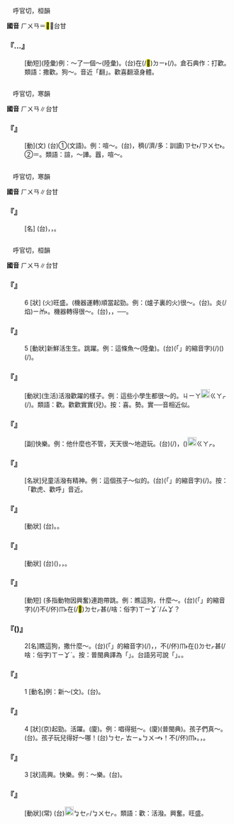 
=={{ruby|獾|ㄏㄨㄢ}}==

　呼官切，桓韻

'''國音''' <rt>ㄏㄨㄢ</rt>＝<mark>&#xf9844;</mark>∥台甘

    

==='''『{{ruby|打|ㄉㄚˇ}}…{{ruby|獾|ㄏㄨㄢ}}』'''===
: [動短](陸彙)例：～了一個～(陸彙)。(台){{ruby|狗|ㄍㄠˋ}}在(/<mark>&#xf9853;</mark>)<rt>ㄉㄧ˫</rt>{{ruby|地|ㄉㄨㆤ˫/ㄉㆤ˫}}{{ruby|上|ㄒㄧㆲ˫}}{{ruby|翻|ㄏㄨㄢ}}{{ruby|一|ㄐㄧㆵ ͘}}{{ruby|個|ㆤˊ}}{{ruby|滾|ㄍㄨㄣˋ}}(/{{ruby|身|ㄒㄧㄣ}})。倉石典作：打歡。類語：撒歡。狗～。音近「翻」。歡喜翻滾身體。
    

=={{ruby|讙|ㄏㄨㄢ}}==

　呼官切，寒韻

'''國音''' <rt>ㄏㄨㄢ</rt>∥台甘

    

==='''『{{ruby|讙|ㄏㄨㄢ}}』'''===
: [動](文) (台)①{{ruby|譁|ㄏㄨㄚ˫}}(文語)。例：喧～。(台){{ruby|大|ㄉㄨㄚ˫}}{{ruby|聲|ㄒㄧㆩ}}{{ruby|嚷|ㄌㄧㄤˋ/ㆢㄧㆲˋ}}，{{ruby|真|ㄐㄧㄣ}}穧(/濟/多：訓讀)<rt>ㄗㆤ˫/ㄗㄨㆤ˫</rt>{{ruby|人|ㄌㄤˊ}}{{ruby|大|ㄉㄨㄚ˫}}{{ruby|聲|ㄒㄧㆩ}}{{ruby|講|ㄍㆲˋ}}{{ruby|→|ㄍㆲ}}{{ruby|話|ㄨㆤ˫}}{{ruby|譁|ㄏㄨㄚ˫}}{{ruby|譁|ㄏㄨㄚ˫}}{{ruby|滾|ㄍㄨㄣˋ}}。②＝{{ruby|歡|ㄏㄨㆩ}}。類語：諠，～譁。囂，喧～。
    

=={{ruby|<mark>&#xf9844;</mark>|ㄏㄨㄢ}}==

　呼官切，寒韻

'''國音''' <rt>ㄏㄨㄢ</rt>∥台甘

    

==='''『{{ruby|<mark>&#xf9844;</mark>|ㄏㄨㄢ}}』'''===
: [名] (台){{ruby|野|ㄧㄚˋ}}{{ruby|獸|ㄒㄧㄨ˪}}，{{ruby|形|ㄏㄧㄥˊ}}{{ruby|像|ㄑㄧㆧ˫/ㄑㄧㆫ˫}}{{ruby|豬|ㄉㄨ/ㄉㄧ}}，{{ruby|毛|ㄇㆦ/ㄇㆭˊ}}{{ruby|可|ㄎㄜˋ}}{{ruby|以|ㄧˋ}}{{ruby|做|ㄗㄨㆤ˪/ㄗㄜ˪}}{{ruby|筆|ㄅㄧㆵ}}。
    

=={{ruby|歡|ㄏㄨㄢ}}==

　呼官切，桓韻

'''國音''' <rt>ㄏㄨㄢ</rt>∥台甘

    

==='''『{{ruby|歡|ㄏㄨㄢ}}』'''===
:6  [狀] (火)旺盛。(機器運轉)順當起勁。例：(爐子裏的火)很～。(台){{ruby|誠|ㄐㄧㆩˊ}}{{ruby|旺|ㆲ˫}}。炎(/焰)<rt>ㄧㆰ˫</rt>。機器轉得很～。(台){{ruby|機|ㄍㄧ}}{{ruby|器|ㄎㄧ˪}}{{ruby|轉|ㄉㆭˋ}}{{ruby|<mark>&#xffa42;</mark>|ㄍㄚㆷ}}{{ruby|真|ㄐㄧㄣ}}{{ruby|緊|ㄍㄧㄣˋ}}，{{ruby|順|ㄙㄨㄣ˫}}{{ruby|勢|ㄙㆤ˪}}，{{ruby|好|ㄏㄜˋ}}{{ruby|勢|ㄙㆤ˪}}──{{ruby|<mark>&#xffa55;</mark>|ㆣㄠˊ}}{{ruby|轉|ㄉㆭˋ}}。
    

==='''『{{ruby|歡|ㄏㄨㄢ}}』'''===
:5  [動狀]新鮮活生生。跳躍。例：這條魚～(陸彙)。(台){{ruby|<mark>&#xffb50;</mark>|ㄐㄧㆵ}}(「{{ruby|此|ㄐㄧˋ}}{{ruby|一|ㄐㄧㆵ ͘}}」的縮音字)(/{{ruby|此|ㄐㄧㆵ}}){{ruby|尾|ㆠㆤˋ/ㆠㄨㆤˋ}}{{ruby|魚|ㄏㄧˊ}}({{ruby|新|ㄒㄧㄣ}}{{ruby|鮮|ㄒㄧㄢ}}){{ruby|活|ㄨㄚㆷ ͘}}{{ruby|跳|ㄊㄧㄠ˪}}{{ruby|跳|ㄊㄧㄠ˪}}(/{{ruby|咈|ㄆㄨㆵ ͘}}{{ruby|咈|ㄆㄨㆵ ͘}}{{ruby|跳|ㄊㄧㄠ˪}})。
    

==='''『{{ruby|歡|ㄏㄨㄢ}}{{ruby|勢|·ㄕˋ}}』'''===
: [動狀](生活)活潑歡躍的樣子。例：這些小學生都很～的。{{ruby|(台)|ㄉㆱㆴ ͘}}<rt>ㄐㄧㄚ</rt>{{ruby|丌|ㆤ}}{{ruby|學|ㄏㄚㆶ ͘}}{{ruby|生|ㄒㄧㄥ}}{{ruby|仔|ㄚ}}{{ruby|攏|ㄌㆲˋ}}{{ruby|歡|ㄏㄨㆩ}}{{ruby|喜|ㄏㄧˋ}}[[File:fa42.png|20px]]<rt>ㄍㄚㆷ</rt>{{ruby|蹼|ㄆㆦㆶ}}{{ruby|蹼|ㄆㆦㆶ}}(/{{ruby|咈|ㄆㄨㆵ ͘}}{{ruby|咈|ㄆㄨㆵ ͘}}){{ruby|跳|ㄊㄧㄠ˪}}。類語：歡{{ruby|實|·ㄕˊ}}。歡歡實實(兒)。按：喜。勢。實──音相近似。
    

==='''『{{ruby|歡|ㄏㄨㄢ}}{{ruby|樂|ㄌㄜˋ}}』'''===
: [副]快樂。例：他什麼也不管，天天很～地遊玩。(台){{ruby|伊|ㄧ}}{{ruby|攏|ㄌㆲˋ}}{{ruby|無|ㆠㄜˊ}}{{ruby|管|ㄍㄨㄢˋ}}(/{{ruby|插|ㄘㄚㆴ}}){{ruby|半|ㄅㄨㆩ˪}}{{ruby|項|ㄏㄤ˫}}，({{ruby|一|ㄐㄧㆵ ͘}}{{ruby|日|ㆢㄧㆵ ͘/ㄌㄧㆵ ͘}}{{ruby|食|ㄐㄧㄚㆷ ͘}}{{ruby|飽|ㄅㄚˋ}}){{ruby|<mark>&#xffae6;</mark>|ㄑㄧㆵ}}{{ruby|<mark>&#xffaec;</mark>|ㄊㄜˊ}}[[File:fa42.png|20px]]<rt>ㄍㄚㆷ</rt>{{ruby|誠|ㄐㄧㆩˊ}}{{ruby|樂|ㄌㄚ}}{{ruby|天|ㄊㄧㄢ}}。
    

==='''『{{ruby|歡|ㄏㄨㄢ}}{{ruby|虎|ㄏㄨˇ}}{{ruby|兒|ㄦ}}』'''===
: [名狀]兒童活潑有精神。例：這個孩子～似的。(台){{ruby|<mark>&#xffb50;</mark>|ㄐㄧㆵ}}(「{{ruby|此|ㄐㄧˋ}}{{ruby|一|ㄐㄧㆵ ͘}}」的縮音字)(/{{ruby|此|ㄐㄧㆵ}}){{ruby|個|ㆤˊ}}{{ruby|<mark>&#xffb51;</mark>|ㆣㄧㄣˋ}}{{ruby|仔|ㄚ}}{{ruby|蹼|ㄆㆦㆶ ͘}}{{ruby|蹼|ㄆㆦㆶ ͘}}{{ruby|跳|ㄊㄧㄠ˪}}{{ruby|恰|ㄍㄚㆷ}}{{ruby|那|ㄋㄚˋ}}{{ruby|虎|ㄏㆦˋ}}{{ruby|仔|ㄚ}}{{ruby|囝|ㄍㆩˋ/ㄍㄧㆩˋ}}。按：「歡虎、歡呼」音近。
    

==='''『{{ruby|喜|ㄒㄧˇ}}{{ruby|歡|·ㄏㄨㄢ}}』'''===
: [動狀] (台){{ruby|有|ㄨ˫}}{{ruby|合|ㄍㄚㆷ}}{{ruby|意|ㄧ˪}}。{{ruby|感|ㄍㆰˋ}}{{ruby|覺|ㄍㄚㆶ}}{{ruby|興|ㄏㄧㄥ˪}}{{ruby|趣|ㄘㄨ˪}}。
    

==='''『{{ruby|歡|ㄏㄨㄢ}}{{ruby|蹦|ㄅㄥˋ}}{{ruby|亂|ㄌㄨㄢˋ}}{{ruby|跳|ㄊㄧㄠˋ}}』'''===
: [動狀] (台)({{ruby|<mark>&#xffb51;</mark>|ㆣㄧㄣˋ}}{{ruby|孲|ㄚˋ}}){{ruby|活|ㄏㄨㄚㆵ ͘}}{{ruby|潑|ㄆㄨㄚㆵ}}{{ruby|蹼|ㄆㆦㆶ ͘}}{{ruby|蹼|ㄆㆦㆶ ͘}}{{ruby|跳|ㄊㄧㄠ˪}}，{{ruby|<mark>&#xf8fc2;</mark>|ㄆㄨㆵ ͘}}{{ruby|<mark>&#xf8fc2;</mark>|ㄆㄨㆵ ͘}}{{ruby|跳|ㄊㄧㄠ˪}}，{{ruby|骹|ㄎㄚ}}{{ruby|鬆|ㄙㄤ}}{{ruby|手|ㄑㄧㄨˋ}}{{ruby|弄|ㄌㄤ˫}}。
    

==='''『{{ruby|撒|ㄙㄚ}}{{ruby|歡|ㄏㄨㄢ}}{{ruby|兒|ㄦ}}』'''===
: [動短] (多指動物因興奮)連跑帶跳。例：瞧這狗，{{ruby|～|ㄙㄚ}}什麼～。(台){{ruby|汝|ㄌㄧˋ}}{{ruby|看|ㄎㄨㆩ˪}}{{ruby|<mark>&#xffb50;</mark>|ㄐㄧㆵ}}(「{{ruby|此|ㄐㄧˋ}}{{ruby|一|ㄐㄧㆵ ͘}}」的縮音字)(/{{ruby|此|ㄐㄧㆵ}}){{ruby|隻|ㄐㄧㄚㆷ}}{{ruby|狗|ㄍㄠˋ}}{{ruby|咈|ㄆㄨㆵ ͘}}{{ruby|咈|ㄆㄨㆵ ͘}}{{ruby|跳|ㄊㄧㄠ˪}}不(/伓)<rt>ㆬ˫</rt>{{ruby|知|ㄗㄞ}}在(/<mark>&#xf9549;</mark>)<rt>ㄉㆤㆷ</rt>{{ruby|歡|ㄏㄨㆩ}}{{ruby|喜|ㄏㄧˋ}}甚(/啥：俗字)<rt>ㄒㄧㆩˋ/ㄙㆩ</rt>{{ruby|麼|ㄇㄧㆷ}}？
    

==='''『{{ruby|歡|ㄏㄨㄢ}}({{ruby|兒|ㄦ}})』'''===
: 2[名]瞧這狗，撒什麼～。(台){{ruby|汝|ㄌㄧˋ}}{{ruby|看|ㄎㄨㆩ˪}}{{ruby|<mark>&#xffb50;</mark>|ㄐㄧㆵ}}(「{{ruby|此|ㄐㄧˋ}}{{ruby|一|ㄐㄧㆵ ͘}}」的縮音字)(/{{ruby|此|ㄐㄧㆵ}}){{ruby|隻|ㄐㄧㄚㆷ}}{{ruby|狗|ㄍㄠˋ}}，{{ruby|撲|ㄆㆦㆶ ͘}}{{ruby|撲|ㄆㆦㆶ ͘}}{{ruby|跳|ㄊㄧㄠ˪}}，不(/伓)<rt>ㆬ˫</rt>{{ruby|知|ㄗㄞ}}在({{ruby|/|ㄍㆧ˪}})<rt>ㄉㆤㆷ</rt>{{ruby|歡|ㄏㄨㆩ}}{{ruby|喜|ㄏㄧˋ}}甚(/啥：俗字)<rt>ㄒㄧㆩˋ</rt>{{ruby|貨|ㄏㆤ˪/ㄏㄨㆤ˪}}。按：普閩典譯為「{{ruby|<mark>&#xf99c8;</mark>|ㄑㄧㆤㆶ ͘}}{{ruby|<mark>&#xf99c8;</mark>|ㄑㄧㆤㆶ ͘}}{{ruby|跳|ㄊㄧㄠ˪}}」。台語另可說「{{ruby|<mark>&#xf99c8;</mark>|ㄑㄧㄚㆶ ͘}}{{ruby|<mark>&#xf99c8;</mark>|ㄑㄧㄚㆶ ͘}}{{ruby|跳|ㄉㄧㄜˊ}}」。{{ruby|踔|ㄑㄧㄚㆶ ͘}}{{ruby|踔|ㄑㄧㄚㆶ ͘}}{{ruby|跳|ㄉㄧㄜˊ}}。
    

==='''『{{ruby|歡|ㄏㄨㄢ}}』'''===
:1  [動名]例：新～(文)。(台){{ruby|謂|ㄨㄧ˫}}{{ruby|新|ㄒㄧㄣ}}{{ruby|相|ㄒㄧㆲ}}{{ruby|愛|ㄞ˪}}{{ruby|丌|ㆤ}}{{ruby|人|ㄌㄤˊ}}。
    

==='''『{{ruby|歡|ㄏㄨㄢ}}』'''===
:4  [狀](京)起勁。活躍。(廈){{ruby|綿|ㄇㄧˊ}}。例：唱得挺～。(廈){{ruby|唱|ㄑㄧㆧ˪/ㄑㄧㆫ˪}}{{ruby|甲|ㄍㄚㆷ}}{{ruby|真|ㄐㄧㄣ}}{{ruby|綿|ㄇㄧˊ}}(普閩典)。孩子們真～。(台){{ruby|<mark>&#xffb51;</mark>|ㆣㄧㄣˋ}}{{ruby|仔|ㄚ}}{{ruby|<mark>&#xf99c8;</mark>|ㄑㄧㄚㆶ ͘}}{{ruby|<mark>&#xf99c8;</mark>|ㄑㄧㄚㆶ ͘}}{{ruby|跳|ㄉㄧㄜˊ}}{{ruby|真|ㄐㄧㄣ}}{{ruby|歡|ㄏㄨㆩ}}{{ruby|喜|ㄏㄧˋ}}。孩子玩兒得好～哪！(台){{ruby|<mark>&#xffb51;</mark>|ㆣㄧㄣˋ}}{{ruby|仔|ㄗㄨㄟˇ}}<rt>ㄅㆤㆷ ͘</rt><rt>ㄊㄧㆵ</rt>{{ruby|<mark>&#xffaec;</mark>|ㄊㄜˊ}}{{ruby|<mark>&#xffa42;</mark>|ㄍㄚㆷ}}{{ruby|足|ㄐㄧㆦㆶ}}{{ruby|歡|ㄏㄨㆩ}}{{ruby|喜|ㄏㄧˋ}}<rt>ㄅㄨㆪ˫</rt>{{ruby|·|ㆦ}}！{{ruby|歡|ㄏㄨㆩ}}{{ruby|喜|ㄏㄧˋ}}{{ruby|<mark>&#xffa42;</mark>|ㄍㄚㆷ}}不(/伓)<rt>ㆬ˫</rt>{{ruby|知|ㄗㄞ}}{{ruby|人|ㄌㄤˊ}}{{ruby|去|ㄎㄧ˪}}。{{ruby|迷|ㆠㄧˊ/ㆠㆤˊ}}{{ruby|去|ㄎㄧ˪}}，{{ruby|入|ㆢㄧㆴ ͘/ㄌㄧㆴ}}{{ruby|神|ㄒㄧㄣˊ}}{{ruby|去|ㄎㄧ˪}}。
    

==='''『{{ruby|歡|ㄏㄨㄢ}}』'''===
:3  [狀]高興。快樂。例：～樂。(台){{ruby|歡|ㄏㄨㆩ}}{{ruby|喜|ㄏㄧˋ}}。
    

==='''『{{ruby|歡|ㄏㄨㄢ}}{{ruby|天|ㄊㄧㄢ}}{{ruby|喜|ㄒㄧˇ}}{{ruby|地|ㄉㄧˋ}}』'''===
: [動狀](常) (台){{ruby|歡|ㄏㄨㆩ}}{{ruby|喜|ㄏㄧˋ}}{{ruby|<mark>&#xffa42;</mark>|ㄍㄚㆷ}}[[File:fa49.png|20px]]<rt>ㆠㆤㆷ/ㆠㄨㆤㆷ</rt>{{ruby|趴|ㄅㆤㆷ}}{{ruby|起|·ㄎㄧˋ}}{{ruby|來|·ㄌㄞˊ}}{{ruby|跳|ㄊㄧㄠ˪}}。類語：歡：活潑。興奮。旺盛。
    
